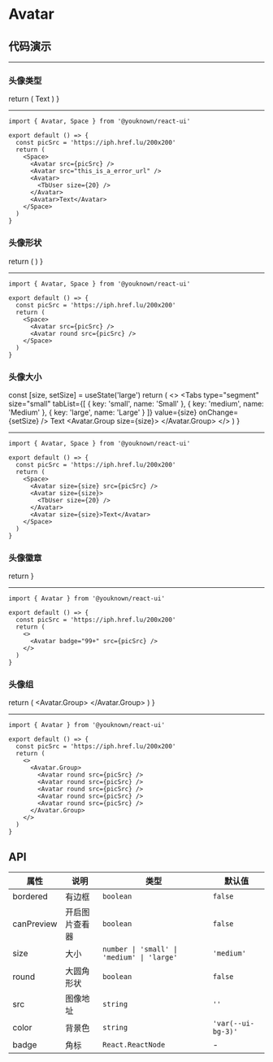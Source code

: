 # Avatar

## 代码演示



---

### 头像类型

  return (
    <Space>
      <Avatar src={picSrc} />
      <Avatar src="this is a error url" />
      <Avatar>
        <TbUser size={20} />
      </Avatar>
      <Avatar>Text</Avatar>
    </Space>
  )
}

<AvatarType />

---

```tsx
import { Avatar, Space } from '@youknown/react-ui'

export default () => {
  const picSrc = 'https://iph.href.lu/200x200'
  return (
    <Space>
      <Avatar src={picSrc} />
      <Avatar src="this_is_a_error_url" />
      <Avatar>
        <TbUser size={20} />
      </Avatar>
      <Avatar>Text</Avatar>
    </Space>
  )
}
```

### 头像形状

  return (
    <Space>
      <Avatar src={picSrc} />
      <Avatar round src={picSrc} />
    </Space>
  )
}

<AvatarShape />

---

```tsx
import { Avatar, Space } from '@youknown/react-ui'

export default () => {
  const picSrc = 'https://iph.href.lu/200x200'
  return (
    <Space>
      <Avatar src={picSrc} />
      <Avatar round src={picSrc} />
    </Space>
  )
}
```

### 头像大小

  const [size, setSize] = useState('large')
  return (
    <>
      <Tabs
        type="segment"
        size="small"
        tabList={[
          { key: 'small', name: 'Small' },
          { key: 'medium', name: 'Medium' },
          { key: 'large', name: 'Large' }
        ]}
        value={size}
        onChange={setSize}
      />
      <Divider />
      <Space>
        <Avatar size={size} src={picSrc} />
        <Avatar size={size}>
          <TbUser size={20} />
        </Avatar>
        <Avatar size={size}>
          <span className="text-12px">Text</span>
        </Avatar>
      </Space>
      <Divider />
      <Space>
        <Avatar.Group size={size}>
          <Avatar round src={picSrc} />
          <Avatar round src={picSrc} />
          <Avatar round src={picSrc} />
          <Avatar round src={picSrc} />
          <Avatar round src={picSrc} />
        </Avatar.Group>
      </Space>
    </>
  )
}

<AvatarSize />

---

```tsx
import { Avatar, Space } from '@youknown/react-ui'

export default () => {
  const picSrc = 'https://iph.href.lu/200x200'
  return (
    <Space>
      <Avatar size={size} src={picSrc} />
      <Avatar size={size}>
        <TbUser size={20} />
      </Avatar>
      <Avatar size={size}>Text</Avatar>
    </Space>
  )
}
```

### 头像徽章

  return <Avatar badge="99+" src={picSrc} />
}

<AvatarBadge />

---

```tsx
import { Avatar } from '@youknown/react-ui'

export default () => {
  const picSrc = 'https://iph.href.lu/200x200'
  return (
    <>
      <Avatar badge="99+" src={picSrc} />
    </>
  )
}
```

### 头像组

  return (
    <Avatar.Group>
      <Avatar round src={picSrc} />
      <Avatar round src={picSrc} />
      <Avatar round src={picSrc} />
      <Avatar round src={picSrc} />
      <Avatar round src={picSrc} />
    </Avatar.Group>
  )
}

<AvatarGroup />

---

```tsx
import { Avatar } from '@youknown/react-ui'

export default () => {
  const picSrc = 'https://iph.href.lu/200x200'
  return (
    <>
      <Avatar.Group>
        <Avatar round src={picSrc} />
        <Avatar round src={picSrc} />
        <Avatar round src={picSrc} />
        <Avatar round src={picSrc} />
        <Avatar round src={picSrc} />
      </Avatar.Group>
    </>
  )
}
```

## API

| 属性       | 说明           | 类型                                       | 默认值             |
| ---------- | -------------- | ------------------------------------------ | ------------------ |
| bordered   | 有边框         | `boolean`                                  | `false`            |
| canPreview | 开启图片查看器 | `boolean`                                  | `false`            |
| size       | 大小           | `number \| 'small' \| 'medium' \| 'large'` | `'medium'`         |
| round      | 大圆角形状     | `boolean`                                  | `false`            |
| src        | 图像地址       | `string`                                   | `''`               |
| color      | 背景色         | `string`                                   | `'var(--ui-bg-3)'` |
| badge      | 角标           | `React.ReactNode`                          | -                  |
